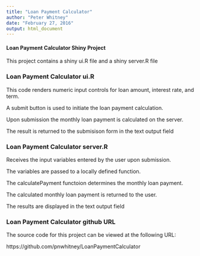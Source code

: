 ```yaml
---
title: "Loan Payment Calculator"
author: "Peter Whitney"
date: "February 27, 2016"
output: html_document
---
```


#### Loan Payment Calculator Shiny Project
This project contains a shiny ui.R file and a shiny server.R file


### Loan Payment Calculator ui.R
This code renders numeric input controls for loan amount, interest rate, and term.

A submit button is used to initiate the loan payment calculation. 

Upon submission the monthly loan payment is calculated on the server.

The result is returned to the submisison form in the text output field


### Loan Payment Calculator server.R
Receives the input variables entered by the user upon submission.

The variables are passed to a locally defined function.

The calculatePayment functoion determines the monthly loan payment.

The calculated monthly loan payment is returned to the user.

The results are displayed in the text output field

### Loan Payment Calculator github URL
The source code for this project can be viewed at the following URL:

https://github.com/pnwhitney/LoanPaymentCalculator

